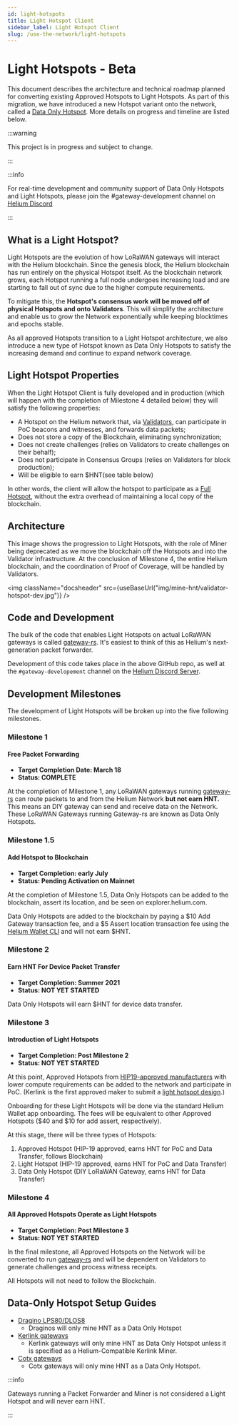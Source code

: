 ```yaml
---
id: light-hotspots
title: Light Hotspot Client
sidebar_label: Light Hotspot Client
slug: /use-the-network/light-hotspots
---
```


# Light Hotspots - Beta


This document describes the architecture and technical roadmap planned for
converting existing Approved Hotspots to Light Hotspots. As part of this
migration, we have introduced a new Hotspot variant onto the network, called
a [Data Only Hotspot](/mine-hnt/data-only-hotspots). More details on progress
and timeline are listed below.

:::warning

This project is in progress and subject to change.

:::

:::info

For real-time development and community support of Data Only Hotspots and Light
Hotspots, please join the #gateway-development channel on
[Helium Discord](https://discord.gg/helium)

:::

## What is a Light Hotspot?

Light Hotspots are the evolution of how LoRaWAN gateways will interact with the
Helium blockchain. Since the genesis block, the Helium blockchain has run
entirely on the physical Hotspot itself. As the blockchain network grows, each
Hotspot running a full node undergoes increasing load and are starting to fall
out of sync due to the higher compute requirements.

To mitigate this, the **Hotspot's consensus work will be moved off of physical
Hotspots and onto Validators**. This will simplify the architecture and enable
us to grow the Network exponentially while keeping blocktimes and epochs stable.

As all approved Hotspots transition to a Light Hotspot architecture, we also
introduce a new type of Hotspot known as Data Only Hotspots to satisfy the
increasing demand and continue to expand network coverage.

## Light Hotspot Properties

When the Light Hotspot Client is fully developed and in production (which
will happen with the completion of Milestone 4 detailed below) they will
satisfy the following properties:

- A Hotspot on the Helium network that, via [Validators](/mine-hnt/validators),
  can participate in PoC beacons and witnesses, and forwards data packets;
- Does not store a copy of the Blockchain, eliminating synchronization;
- Does not create challenges (relies on Validators to create challenges on their
  behalf);
- Does not participate in Consensus Groups (relies on Validators for block
  production);
- Will be eligible to earn $HNT(see table below)

In other words, the client will allow the hotspot to participate as a
[Full Hotspot](/mine-hnt/full-hotspots), without the extra overhead of maintaining a local copy
of the blockchain.

## Architecture

This image shows the progression to Light Hotspots, with the role of Miner being
deprecated as we move the blockchain off the Hotspots and into the Validator
infrastructure. At the conclusion of Milestone 4, the entire Helium blockchain,
and the coordination of Proof of Coverage, will be handled by Validators.

<img
  className="docsheader"
  src={useBaseUrl("img/mine-hnt/validator-hotspot-dev.jpg")}
/>

## Code and Development

The bulk of the code that enables Light Hotspots on actual LoRaWAN gateways is
called [gateway-rs](https://github.com/helium/gateway-rs). It's easiest to think
of this as Helium's next-generation packet forwarder.

Development of this code takes place in the above GitHub repo, as well at the
`#gateway-developement` channel on the
[Helium Discord Server](https://discord.gg/helium).

## Development Milestones

The development of Light Hotspots will be broken up into the five following
milestones.

### Milestone 1

#### Free Packet Forwarding

- **Target Completion Date: March 18**
- **Status: COMPLETE**

At the completion of Milestone 1, any LoRaWAN gateways running
[gateway-rs](https://github.com/helium/gateway-rs) can route packets to and from
the Helium Network **but not earn HNT.** This means an DIY gateway can send and
receive data on the Network. These LoRaWAN Gateways running Gateway-rs are known
as Data Only Hotspots.

### Milestone 1.5

#### Add Hotspot to Blockchain

- **Target Completion: early July**
- **Status: Pending Activation on Mainnet**

At the completion of Milestone 1.5, Data Only Hotspots can be added to the
blockchain, assert its location, and be seen on explorer.helium.com.

Data Only Hotspots are added to the blockchain by paying a $10 Add Gateway
transaction fee, and a $5 Assert location transaction fee using the
[Helium Wallet CLI](https://github.com/helium/helium-wallet-rs) and will not
earn $HNT.

### Milestone 2

#### Earn HNT For Device Packet Transfer

- **Target Completion: Summer 2021**
- **Status: NOT YET STARTED**

Data Only Hotspots will earn $HNT for device data transfer.

### Milestone 3

#### Introduction of Light Hotspots

- **Target Completion: Post Milestone 2**
- **Status: NOT YET STARTED**

At this point, Approved Hotspots from
[HIP19-approved manufacturers](/mine-hnt/hotspot-makers/approved-makers) with
lower compute requirements can be added to the network and participate in PoC.
(Kerlink is the first approved maker to submit a
[light hotspot design](https://github.com/helium/HIP/blob/master/0019-third-party-manufacturers/kerlink.md).)

Onboarding for these Light Hotspots will be done via the standard Helium Wallet
app onboarding. The fees will be equivalent to other Approved Hotspots ($40 and
$10 for add assert, respectively).

At this stage, there will be three types of Hotspots:

1. Approved Hotspot (HIP-19 approved, earns HNT for PoC and Data Transfer,
   follows Blockchain)
2. Light Hotspot (HIP-19 approved, earns HNT for PoC and Data Transfer)
3. Data Only Hotspot (DIY LoRaWAN Gateway, earns HNT for Data Transfer)

### Milestone 4

#### All Approved Hotspots Operate as Light Hotspots

- **Target Completion: Post Milestone 3**
- **Status: NOT YET STARTED**

In the final milestone, all Approved Hotspots on the Network will be converted
to run [gateway-rs](https://github.com/helium/gateway-rs) and will be dependent
on Validators to generate challenges and process witness receipts.

All Hotspots will not need to follow the Blockchain.

## Data-Only Hotspot Setup Guides

- [Dragino LPS80/DLOS8](/use-the-network/light-hotspots/guides/dragino)
  - Draginos will only mine HNT as a Data Only Hotspot
- [Kerlink gateways](/use-the-network/light-hotspots/guides/kerlink)
  - Kerlink gateways will only mine HNT as Data Only Hotspot unless it is
    specified as a Helium-Compatible Kerlink Miner.
- [Cotx gateways](/use-the-network/light-hotspots/guides/cotx)
  - Cotx gateways will only mine HNT as a Data Only Hotspot.

:::info

Gateways running a Packet Forwarder and Miner is not considered a Light Hotspot
and will never earn HNT.

:::
